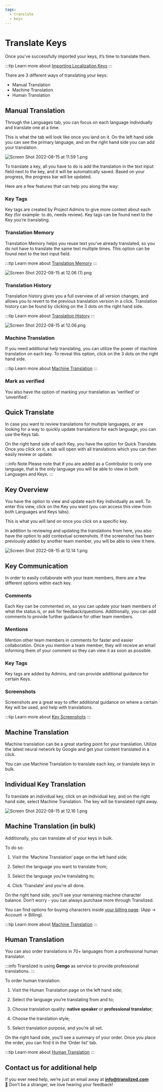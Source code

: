 ```yaml
---
tags:
  - translate
  - keys
---
```


# Translate Keys

Once you’ve successfully imported your keys, it’s time to translate them.

:::tip
Learn more about [Importing Localization Keys](/docs/guides/importing-localization-keys)
:::

There are 3 different ways of translating your keys:

- Manual Translation
- Machine Translation
- Human Translation

## Manual Translation

Through the Languages tab, you can focus on each language individually and translate one at a time.

This is what the tab will look like once you land on it. On the left hand side you can see the primary language, and on the right hand side you can add your translation.

![Screen Shot 2022-08-15 at 11.59 1.png](/guides/translate-keys/Screen_Shot_2022-08-15_at_11.59_1.png)

To translate a key, all you have to do is add the translation in the text input field next to the key, and it will be automatically saved. Based on your progress, the progress bar will be updated.

Here are a few features that can help you along the way:

### Key Tags

Key tags are created by Project Admins to give more context about each Key (for example: to do, needs review). Key tags can be found next to the Key you’re translating.

### Translation Memory

Translation Memory helps you reuse text you've already translated, so you do not have to translate the same text multiple times. This option can be found next to the text input field.

:::tip
Learn more about [Translation Memory](/docs/features/translation-memory)
:::

![Screen Shot 2022-08-15 at 12.06 (1).png](</guides/translate-keys/Screen_Shot_2022-08-15_at_12.06_(1).png>)

### Translation History

Translation history gives you a full overview of all version changes, and allows you to revert to the previous translation version in a click. Translation history can be found by clicking on the 3 dots on the right hand side.

:::tip
Learn more about [Translation History](/docs/features/translation-history)
:::

![Screen Shot 2022-08-15 at 12.06.png](/guides/translate-keys/Screen_Shot_2022-08-15_at_12.06.png)

### Machine Translation

If you need additional help translating, you can utilize the power of machine translation on each key. To reveal this option, click on the 3 dots on the right hand side.

:::tip
Learn more about [Machine Translation](/docs/features/machine-translations)
:::

### Mark as verified

You also have the option of marking your translation as ‘verified’ or ‘unverified’.

## Quick Translate

In case you want to review translations for multiple languages, or are looking for a way to quickly update translations for each language, you can use the Keys tab.

On the right hand side of each Key, you have the option for Quick Translate. Once you click on it, a tab will open with all translations which you can then easily review or update.

:::info Note
Please note that if you are added as a Contributor to only one language, that is the only language you will be able to view in both Languages and Keys.
:::

## Key Overview

You have the option to view and update each Key individually as well. To enter this view, click on the Key you want (you can access this view from both Languages and Keys tabs).

This is what you will land on once you click on a specific key.

In addition to reviewing and updating the translations from here, you also have the option to add contextual screenshots. If the screenshot has been previously added by another team member, you will be able to view it here.

![Screen Shot 2022-08-15 at 12.14 1.png](/guides/translate-keys/Screen_Shot_2022-08-15_at_12.14_1.png)

## Key Communication

In order to easily collaborate with your team members, there are a few different options within each key.

### Comments

Each Key can be commented on, so you can update your team members of what the status is, or ask for feedback/questions. Additionally, you can add comments to provide further guidance for other team members.

### Mentions

Mention other team members in comments for faster and easier collaboration. Once you mention a team member, they will receive an email informing them of your comment so they can view it as soon as possible.

### Key Tags

Key tags are added by Admins, and can provide additional guidance for certain Keys.

### Screenshots

Screenshots are a great way to offer additional guidance on where a certain Key will be used, and help with translations.

:::tip
Learn more about [Key Screenshots](/docs/features/screenshots)
:::

## Machine Translation

Machine translation can be a great starting point for your translation. Utilize the latest neural network by Google and get your content translated in a click.

You can use Machine Translation to translate each key, or translate keys in bulk.

## Individual Key Translation

To translate an individual key, click on an individual key, and on the right hand side, select Machine Translation. The key will be translated right away.

![Screen Shot 2022-08-15 at 12.16 1.png](/guides/translate-keys/Screen_Shot_2022-08-15_at_12.16_1.png)

## Machine Translation (in bulk)

Additionally, you can translate all of your keys in bulk.

To do so:

1. Visit the ‘Machine Translation’ page on the left hand side;

2. Select the language you want to translate from;

3. Select the language you’re translating to;

4. Click ‘Translate’ and you’re all done.

On the right hand side, you’ll see your remaining machine character balance. Don’t worry - you can always purchase more through Translized.

You can find options for buying characters inside [your billing page](https://app.translized.com/account/billing). (App -> Account -> Billing).

:::tip
Learn more about [Machine Translation](/docs/features/machine-translations)
:::

## Human Translation

You can also order translations in 70+ languages from a professional human translator.

:::info
Translized is using **Gengo** as service to provide professional translations.
:::

To order human translation:

1. Visit the Human Translation page on the left hand side;

2. Select the language you’re translating from and to;

3. Choose translation quality: **native speaker** or **professional translator**;

4. Choose the translation style;

5. Select translation purpose, and you’re all set.

On the right hand side, you’ll see a summary of your order. Once you place the order, you can find it in the ‘Order list’ tab.

:::tip
Learn more about [Human Translation](/docs/features/human-translations)
:::

## Contact us for additional help

If you ever need help, we’re just an email away at **info@translized.com** 👋 Don’t be a stranger, we love hearing your feedback!

